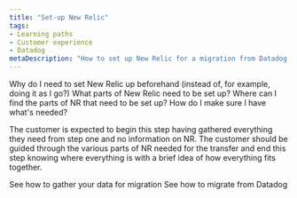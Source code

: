 ```yaml
---
title: "Set-up New Relic"
tags:
- Learning paths
- Customer experience
- Datadog
metaDescription: "How to set up New Relic for a migration from Datadog."
---
```



Why do I need to set New Relic up beforehand (instead of, for example, doing it as I go?)
What parts of New Relic need to be set up?
Where can I find the parts of NR that need to be set up?
How do I make sure I have what's needed?

The customer is expected to begin this step having gathered everything they need from step one and no information on NR. The customer should be guided through the various parts of NR needed for the transfer and end this step knowing where everything is with a brief idea of how everything fits together.

<SideBySide>
    <Side>
        <DocTiles variant="labs">
            <DocTile
                path="/docs/journey-migration/gather-your-data/"
                label={{text: '⬅️ PREVIOUS', color: '#AFE2E3'}}    
            >
                See how to gather your data for migration
            </DocTile>
        </DocTiles>
    </Side>
    <Side>
        <DocTiles variant="labs">
            <DocTile
                path="/docs/journey-migration/transfer-your-data/"
                label={{text: 'NEXT ➡️', color: '#AFE2E3'}}    
            >
                See how to migrate from Datadog
            </DocTile>
        </DocTiles>
    </Side>
</SideBySide>
